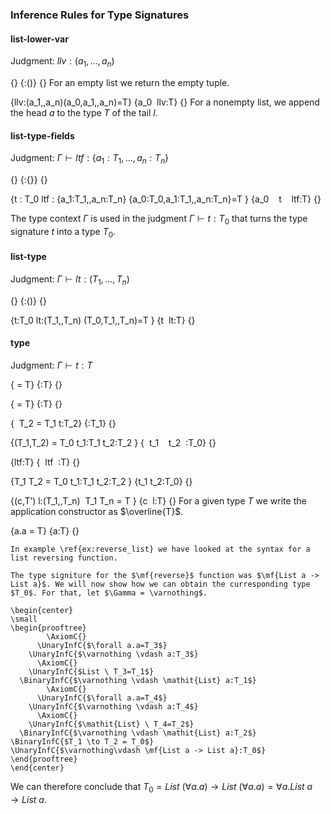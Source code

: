 ### Inference Rules for Type Signatures

#### list-lower-var
Judgment: $llv:(a_1,\dots,a_n)$

\logicRule
{}
{\mf{""}:()}
{}
For an empty list we return the empty tuple.

\logicRule
{llv:(a_1,\dots,a_n)\quad (a_0,a_1,\dots,a_n)=T}
{a_0 \ llv:T}
{}
For a nonempty list, we append the head $a$ to the type $T$ of the tail $l$.

#### list-type-fields

Judgment: $\Gamma\vdash ltf:\{a_1:T_1,\dots,a_n:T_n\}$

\logicRule
{}
{\Gamma\vdash \mf{""}:\{\}}
{}

\logicRule
{\Gamma\vdash t : T_0\quad
\Gamma\vdash ltf : \{a_1:T_1,\dots,a_n:T_n\}\quad
\{a_0:T_0,a_1:T_1,\dots,a_n:T_n\}=T
}
{\Gamma\vdash a_0 \ \mf{":"} \ t \ \mf{","} \ ltf:T}
{}

The type context $\Gamma$ is used in the judgment $\Gamma\vdash t:T_0$ that turns the type signature $t$ into a type $T_0$.

#### list-type

Judgment: $\Gamma\vdash lt:(T_1,\dots,T_n)$

\logicRule
{}
{\Gamma\vdash \mf{""}:()}
{}

\logicRule
{\Gamma\vdash t:T_0\quad
\Gamma\vdash lt:(T_1,\dots,T_n)\quad
(T_0,T_1,\dots,T_n)=T
}
{\Gamma\vdash t \ lt:T}
{}

#### type

Judgment: $\Gamma\vdash t:T$

\logicRule
{\mathit{Bool} = T}
{\Gamma\vdash \mf{"Bool"}:T}
{}

\logicRule
{\mathit{Int} = T}
{\Gamma\vdash\mf{"Int"}:T}
{}

\logicRule
{\mathit{List} \ T_2 = T_1\quad
\Gamma\vdash t:T_2}
{\Gamma\vdash\mf{"List" t}:T_1}
{}

\logicRule
{(T_1,T_2) = T_0\quad
\Gamma\vdash t_1:T_1\quad
\Gamma\vdash t_2:T_2
}
{\Gamma\vdash\mf{"("} \ t_1 \ \mf{","} \ t_2 \ \mf{")"}:T_0}
{}

\logicRule
{\Gamma\vdash ltf:T}
{\Gamma\vdash\mf{"\{"} \ ltf \ \mf{"\}"}:T}
{}

\logicRule
{T_1 \to T_2 = T_0\quad
\Gamma\vdash t_1:T_1\quad
\Gamma\vdash t_2:T_2
}
{\Gamma\vdash t_1 \to t_2:T_0}
{}

\logicRule
{(c,T')\in\Gamma\quad
\Gamma\vdash l:(T_1,\dots,T_n)\quad
\overline{T'} \ T_1 \dots T_n = T
}
{\Gamma\vdash c \ l:T}
{}
For a given type $T$ we write the application constructor as $\overline{T}$.

\logicRule
{\forall a.a = T}
{\Gamma\vdash a:T}
{}

```block2
In example \ref{ex:reverse_list} we have looked at the syntax for a list reversing function.

The type signiture for the $\mf{reverse}$ function was $\mf{List a -> List a}$. We will now show how we can obtain the curresponding type $T_0$. For that, let $\Gamma = \varnothing$.
  
\begin{center}
\small
\begin{prooftree}
        \AxiomC{}
      \UnaryInfC{$\forall a.a=T_3$}
    \UnaryInfC{$\varnothing \vdash a:T_3$}
      \AxiomC{}
    \UnaryInfC{$List \ T_3=T_1$}
  \BinaryInfC{$\varnothing \vdash \mathit{List} a:T_1$}
        \AxiomC{}
      \UnaryInfC{$\forall a.a=T_4$}
    \UnaryInfC{$\varnothing \vdash a:T_4$}
      \AxiomC{}
    \UnaryInfC{$\mathit{List} \ T_4=T_2$}
  \BinaryInfC{$\varnothing \vdash \mathit{List} a:T_2$}
\BinaryInfC{$T_1 \to T_2 = T_0$}
\UnaryInfC{$\varnothing\vdash \mf{List a -> List a}:T_0$}
\end{prooftree}
\end{center}
```

We can therefore conclude that $T_0 = \mathit{List} \ (\forall a.a) \to \mathit{List} \ (\forall a.a)= \forall a. \mathit{List} \ a \to \mathit{List} \ a$.